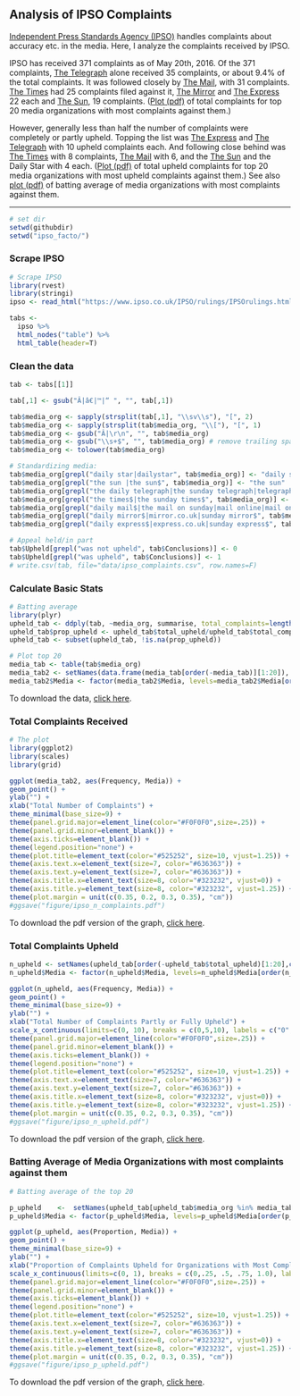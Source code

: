 ## Analysis of IPSO Complaints

[Independent Press Standards Agency (IPSO)](https://www.ipso.co.uk/IPSO/index.html) handles complaints about accuracy etc. in the media. Here, I analyze the complaints received by IPSO. 

IPSO has received 371 complaints as of May 20th, 2016. Of the 371 complaints, [The Telegraph](http://www.telegraph.co.uk/) alone received 35 complaints, or about 9.4% of the total complaints. It was followed closely by [The Mail](http://www.dailymail.co.uk/), with 31 complaints. [The Times](http://www.thetimes.co.uk/) had 25 complaints filed against it, [The Mirror](http://www.mirror.co.uk/) and [The Express](http://www.express.co.uk/) 22 each and [The Sun](http://www.thesun.co.uk/sol/homepage/), 19 complaints. ([Plot (pdf)](figure/ipso_n_complaints.pdf) of total complaints for top 20 media organizations with most complaints against them.) 

However, generally less than half the number of complaints were completely or partly upheld. Topping the list was [The Express](http://www.express.co.uk/) and [The Telegraph](http://www.telegraph.co.uk/) with 10 upheld complaints each. And following close behind was [The Times](http://www.thetimes.co.uk/) with 8 complaints, [The Mail](http://www.dailymail.co.uk/) with 6, and the [The Sun](http://www.thesun.co.uk/sol/homepage/) and the Daily Star with 4 each. ([Plot (pdf)](figure/ipso_n_upheld.pdf) of total upheld complaints for top 20 media organizations with most upheld complaints against them.) See also [plot (pdf)](figure/ipso_p_upheld.pdf) of batting average of media organizations with most complaints against them.

-----------------------

```r
# set dir
setwd(githubdir)
setwd("ipso_facto/")
```

### Scrape IPSO 

```r
# Scrape IPSO
library(rvest)
library(stringi)
ipso <- read_html("https://www.ipso.co.uk/IPSO/rulings/IPSOrulings.html")

tabs <- 
  ipso %>% 
  html_nodes("table") %>%
  html_table(header=T)
```

### Clean the data

```r
tab <- tabs[[1]]

tab[,1] <- gsub("Â|â€|™|“ ", "", tab[,1])

tab$media_org <- sapply(strsplit(tab[,1], "\\sv\\s"), "[", 2)
tab$media_org <- sapply(strsplit(tab$media_org, "\\["), "[", 1) 
tab$media_org <- gsub("Â|\r\n", "", tab$media_org) 
tab$media_org <- gsub("\\s+$", "", tab$media_org) # remove trailing space
tab$media_org <- tolower(tab$media_org)

# Standardizing media:
tab$media_org[grepl("daily star|dailystar", tab$media_org)] <- "daily star"
tab$media_org[grepl("the sun |the sun$", tab$media_org)] <- "the sun"
tab$media_org[grepl("the daily telegraph|the sunday telegraph|telegraph.co.uk", tab$media_org)] <- "the telegraph"
tab$media_org[grepl("the times$|the sunday times$", tab$media_org)] <- "the times"
tab$media_org[grepl("daily mail$|the mail on sunday|mail online|mail online|sunday mail|the mail$", tab$media_org)] <- "the mail"
tab$media_org[grepl("daily mirror$|mirror.co.uk|sunday mirror$", tab$media_org)] <- "the mirror"
tab$media_org[grepl("daily express$|express.co.uk|sunday express$", tab$media_org)] <- "the express"

# Appeal held/in part
tab$Upheld[grepl("was not upheld", tab$Conclusions)] <- 0
tab$Upheld[grepl("was upheld", tab$Conclusions)] <- 1
# write.csv(tab, file="data/ipso_complaints.csv", row.names=F)

```

### Calculate Basic Stats
```r
# Batting average
library(plyr)
upheld_tab <- ddply(tab, ~media_org, summarise, total_complaints=length(media_org), total_upheld = sum(Upheld))
upheld_tab$prop_upheld <- upheld_tab$total_upheld/upheld_tab$total_complaints
upheld_tab <- subset(upheld_tab, !is.na(prop_upheld))

# Plot top 20
media_tab <- table(tab$media_org)
media_tab2 <- setNames(data.frame(media_tab[order(-media_tab)][1:20]), c("Media", "Frequency"))
media_tab2$Media <- factor(media_tab2$Media, levels=media_tab2$Media[order(media_tab2$Frequency)], ordered=TRUE) #reordering

```

To download the data, [click here](data/ipso_complaints.csv).

### Total Complaints Received

```r
# The plot
library(ggplot2)
library(scales)
library(grid)

ggplot(media_tab2, aes(Frequency, Media)) +
geom_point() + 
ylab("") + 
xlab("Total Number of Complaints") + 
theme_minimal(base_size=9) +
theme(panel.grid.major=element_line(color="#F0F0F0",size=.25)) +
theme(panel.grid.minor=element_blank()) +
theme(axis.ticks=element_blank()) +
theme(legend.position="none") +
theme(plot.title=element_text(color="#525252", size=10, vjust=1.25)) +
theme(axis.text.x=element_text(size=7, color="#636363")) +
theme(axis.text.y=element_text(size=7, color="#636363")) +
theme(axis.title.x=element_text(size=8, color="#323232", vjust=0)) +
theme(axis.title.y=element_text(size=8, color="#323232", vjust=1.25)) +
theme(plot.margin = unit(c(0.35, 0.2, 0.3, 0.35), "cm"))
#ggsave("figure/ipso_n_complaints.pdf")
```

To download the pdf version of the graph, [click here](figure/ipso_n_complaints.pdf).


### Total Complaints Upheld 

```r
n_upheld <- setNames(upheld_tab[order(-upheld_tab$total_upheld)[1:20],c("media_org", "total_upheld")], c("Media", "Frequency"))
n_upheld$Media <- factor(n_upheld$Media, levels=n_upheld$Media[order(n_upheld$Frequency)], ordered=TRUE) #reordering

ggplot(n_upheld, aes(Frequency, Media)) +
geom_point() + 
theme_minimal(base_size=9) +
ylab("") + 
xlab("Total Number of Complaints Partly or Fully Upheld") + 
scale_x_continuous(limits=c(0, 10), breaks = c(0,5,10), labels = c("0", "5", "10")) + 
theme(panel.grid.major=element_line(color="#F0F0F0",size=.25)) +
theme(panel.grid.minor=element_blank()) +
theme(axis.ticks=element_blank()) +
theme(legend.position="none") +
theme(plot.title=element_text(color="#525252", size=10, vjust=1.25)) +
theme(axis.text.x=element_text(size=7, color="#636363")) +
theme(axis.text.y=element_text(size=7, color="#636363")) +
theme(axis.title.x=element_text(size=8, color="#323232", vjust=0)) +
theme(axis.title.y=element_text(size=8, color="#323232", vjust=1.25)) +
theme(plot.margin = unit(c(0.35, 0.2, 0.3, 0.35), "cm"))
#ggsave("figure/ipso_n_upheld.pdf")
```
To download the pdf version of the graph, [click here](figure/ipso_n_upheld.pdf).

### Batting Average of Media Organizations with most complaints against them

```r
# Batting average of the top 20

p_upheld    <-  setNames(upheld_tab[upheld_tab$media_org %in% media_tab2$Media, c("media_org", "prop_upheld")], c("Media", "Proportion"))
p_upheld$Media <- factor(p_upheld$Media, levels=p_upheld$Media[order(p_upheld$Proportion)], ordered=TRUE) #reordering

ggplot(p_upheld, aes(Proportion, Media)) +
geom_point() + 
theme_minimal(base_size=9) +
ylab("") + 
xlab("Proportion of Complaints Upheld for Organizations with Most Complaints") + 
scale_x_continuous(limits=c(0, 1), breaks = c(0,.25, .5, .75, 1.0), labels = c("0",".25", ".5", ".75", "1")) + 
theme(panel.grid.major=element_line(color="#F0F0F0",size=.25)) +
theme(panel.grid.minor=element_blank()) +
theme(axis.ticks=element_blank()) +
theme(legend.position="none") +
theme(plot.title=element_text(color="#525252", size=10, vjust=1.25)) +
theme(axis.text.x=element_text(size=7, color="#636363")) +
theme(axis.text.y=element_text(size=7, color="#636363")) +
theme(axis.title.x=element_text(size=8, color="#323232", vjust=0)) +
theme(axis.title.y=element_text(size=8, color="#323232", vjust=1.25)) +
theme(plot.margin = unit(c(0.35, 0.2, 0.3, 0.35), "cm"))
#ggsave("figure/ipso_p_upheld.pdf")
```
To download the pdf version of the graph, [click here](figure/ipso_p_upheld.pdf).
